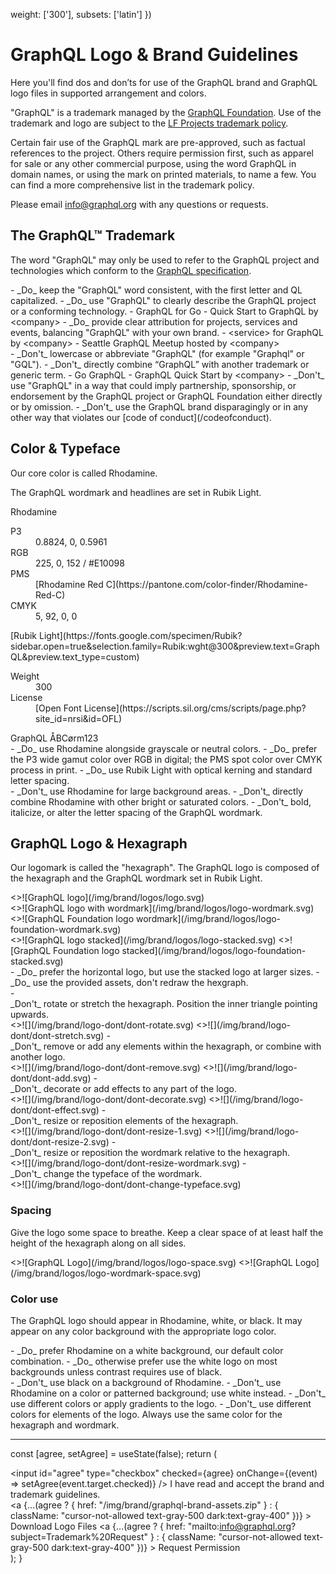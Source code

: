 
  weight: ['300'],
  subsets: ['latin']
})

# GraphQL Logo & Brand Guidelines

Here you'll find dos and don’ts for use of the GraphQL brand and
GraphQL logo files in supported arrangement and colors.

"GraphQL" is a trademark managed by the [GraphQL Foundation](/foundation).
Use of the trademark and logo are subject to the
[LF Projects trademark policy](https://lfprojects.org/policies/trademark-policy).

Certain fair use of the GraphQL mark are pre-approved, such as factual
references to the project. Others require permission first, such as
apparel for sale or any other commercial purpose, using the word
GraphQL in domain names, or using the mark on printed materials, to
name a few. You can find a more comprehensive list in the trademark
policy.

Please email [info@graphql.org](mailto:info@graphql.org?subject=Trademark%20Request) with any questions or requests.

## The GraphQL&trade; Trademark

The word "GraphQL" may only be used to refer to the GraphQL project
and technologies which conform to the [GraphQL specification](https://spec.graphql.org).

<style global jsx>{`
.rhodamine-sample {
  font-family: ${font.style.fontFamily};
  font-weight: ${font.style.fontWeight};
  padding: 1em;
}
.rhodamine-sample a { color: inherit; }
.rhodamine-sample dl dd { grid-column-start: 2; }
.rhodamine-sample dl {
  margin: 0.5em 0;
  font-size: .9rem;
  line-height: 1.5;
  display: grid;
  grid-template-columns: 1fr 3fr;
}
.rhodamine-sample dl dt {
  grid-column-start: 1;
  padding-right: 2em;
}
`}</style>

<div className="grid md:grid-cols-2 md:gap-5">
<div className="dos">
- _Do_ keep the "GraphQL" word consistent, with the first letter and QL capitalized.
- _Do_ use "GraphQL" to clearly describe the GraphQL project or a conforming technology.
  - GraphQL for Go
  - Quick Start to GraphQL by &lt;company&gt;
- _Do_ provide clear attribution for projects, services and events, balancing "GraphQL" with your own brand.
  - &lt;service&gt; for GraphQL by &lt;company&gt;
  - Seattle GraphQL Meetup hosted by &lt;company&gt;
</div>
<div className="donts">
- _Don't_ lowercase or abbreviate "GraphQL" (for example "Graphql" or "GQL").
- _Don't_ directly combine “GraphQL” with another trademark or generic term.
  - Go GraphQL
  - GraphQL Quick Start by &lt;company&gt;
- _Don't_ use "GraphQL" in a way that could imply partnership, sponsorship, or endorsement by the GraphQL project or GraphQL Foundation either directly or by omission.
- _Don't_ use the GraphQL brand disparagingly or in any other way that violates our [code of conduct](/codeofconduct).
</div>
</div>

## Color & Typeface

Our core color is called Rhodamine.

The GraphQL wordmark and headlines are set in Rubik Light.

<div className="flex gap-5 mt-6 max-sm:flex-col">
<div className="rhodamine-sample bg-primary text-lg text-white">
Rhodamine
<dl>
  <dt>P3</dt><dd>0.8824, 0, 0.5961</dd>
  <dt>RGB</dt><dd>225, 0, 152 / #E10098</dd>
  <dt>PMS</dt><dd>[Rhodamine Red C](https://pantone.com/color-finder/Rhodamine-Red-C)</dd>
  <dt>CMYK</dt><dd>5, 92, 0, 0</dd>
</dl>
</div>
<div className="rhodamine-sample bg-gray-100 dark:text-black">
[Rubik Light](https://fonts.google.com/specimen/Rubik?sidebar.open=true&selection.family=Rubik:wght@300&preview.text=GraphQL&preview.text_type=custom)
<dl>
  <dt>Weight</dt><dd>300</dd>
  <dt>License</dt><dd>[Open Font License](https://scripts.sil.org/cms/scripts/page.php?site_id=nrsi&id=OFL)</dd>
</dl>
<div className="text-4xl">GraphQL &Aring;BC&oslash;rm123</div>
</div>
</div>

<div className="grid md:grid-cols-2 md:gap-5">
<div className="dos">
- _Do_ use Rhodamine alongside grayscale or neutral colors.
- _Do_ prefer the P3 wide gamut color over RGB in digital; the PMS spot color over CMYK process in&nbsp;print.
- _Do_ use Rubik Light with optical kerning and standard letter spacing.
</div>
<div className="donts">
- _Don't_ use Rhodamine for large background areas.
- _Don't_ directly combine Rhodamine with other bright or saturated colors.
- _Don't_ bold, italicize, or alter the letter spacing of the GraphQL wordmark.
</div>
</div>

## GraphQL Logo & Hexagraph

Our logomark is called the "hexagraph". The GraphQL logo is composed
of the hexagraph and the GraphQL wordmark set in Rubik Light.

<div className="flex gap-3 [&_img]:min-w-0 mt-6">
  <div className="bg-gray-100 flex p-4 sm:p-10">
     <>![GraphQL logo](/img/brand/logos/logo.svg)</>
  </div>
  <div className="flex bg-gray-100 p-4 sm:p-10 gap-4 sm:gap-10">
    <div className="flex flex-col gap-4 sm:gap-10">
      <>![GraphQL logo with wordmark](/img/brand/logos/logo-wordmark.svg)</>
      <>![GraphQL Foundation logo wordmark](/img/brand/logos/logo-foundation-wordmark.svg)</>
    </div>
    <div className="flex gap-4 sm:gap-10">
      <>![GraphQL logo stacked](/img/brand/logos/logo-stacked.svg)</>
      <>![GraphQL Foundation logo stacked](/img/brand/logos/logo-foundation-stacked.svg)</>
    </div>
  </div>
</div>

<div className="dos">
- _Do_ prefer the horizontal logo, but use the stacked logo at larger sizes.
- _Do_ use the provided assets, don't redraw the hexgraph.
</div>

<div className="donts donts-images">
- <div>_Don't_ rotate or stretch the hexagraph. Position the inner triangle pointing upwards.</div>
<>![](/img/brand/logo-dont/dont-rotate.svg)</>
<>![](/img/brand/logo-dont/dont-stretch.svg)</>
- <div>_Don't_ remove or add any elements within the hexagraph, or combine with another logo.</div>
<>![](/img/brand/logo-dont/dont-remove.svg)</>
<>![](/img/brand/logo-dont/dont-add.svg)</>
- <div>_Don't_ decorate or add effects to any part of the logo.</div>
<>![](/img/brand/logo-dont/dont-decorate.svg)</>
<>![](/img/brand/logo-dont/dont-effect.svg)</>
- <div>_Don't_ resize or reposition elements of the hexagraph.</div>
<>![](/img/brand/logo-dont/dont-resize-1.svg)</>
<>![](/img/brand/logo-dont/dont-resize-2.svg)</>
- <div>_Don't_ resize or reposition the wordmark relative to the hexagraph.</div>
<>![](/img/brand/logo-dont/dont-resize-wordmark.svg)</>
- <div>_Don't_ change the typeface of the wordmark.</div>
<>![](/img/brand/logo-dont/dont-change-typeface.svg)</>
</div>

### Spacing

Give the logo some space to breathe. Keep a clear space of at least
half the height of the hexagraph along on all sides.

<div className="mt-6 flex flex-wrap justify-center *:max-h-36 *:w-auto gap-9">
  <>![GraphQL Logo](/img/brand/logos/logo-space.svg)</>
  <>![GraphQL Logo](/img/brand/logos/logo-wordmark-space.svg)</>
</div>

### Color use

The GraphQL logo should appear in Rhodamine, white, or black. It may
appear on any color background with the appropriate logo color.

<div className="*:rounded-full mt-6 bg-gray-100 p-6 flex gap-6 *:p-6 flex-wrap justify-center">
  <NextImage src={graphqlLogo} className="bg-white" />
  <NextImage src={graphqlLogo} className="bg-gray-300" />
  <NextImage src={graphqlLogo} className="bg-black" />
  <NextImage src={graphqlLogoWhite} className="bg-primary" />
  <NextImage src={graphqlLogoWhite} className="bg-black" />
  <NextImage src={graphqlLogoWhite} className="bg-cyan-400" />
  <NextImage src={graphqlLogoBlack} className="bg-white" />
</div>

<div className="dos">
- _Do_ prefer Rhodamine on a white background, our default color combination.
- _Do_ otherwise prefer use the white logo on most backgrounds unless contrast requires use of black.
</div>

<div className="*:h-[100px] *:w-auto *:rounded-full mt-6 bg-gray-100 p-6 inline-flex gap-6 *:p-6 flex-wrap justify-center">
  <NextImage src={graphqlLogoBlack} className="bg-primary" />
  <NextImage src={graphqlLogo} className="bg-cyan-400" />
  <NextImage src={graphqlLogo} className="bg-[url(/img/brand/logo-dont/dont-complex-background.jpg)]" />
  <NextImage src={graphqlLogoDontColor} className="bg-white" />
  <NextImage src={graphqlLogoDontGradient} className="bg-white" />
  <NextImage src={graphqlLogoDontWordmark} className="bg-white" />
</div>

<div className="donts">
- _Don't_ use black on a background of Rhodamine.
- _Don't_ use Rhodamine on a color or patterned background; use white instead.
- _Don't_ use different colors or apply gradients to the logo.
- _Don't_ use different colors for elements of the logo. Always use the same color for the hexagraph and wordmark.
</div>

---

<AgreeActions/>

  const [agree, setAgree] = useState(false);
  return (
    <div className="flex items-center flex-col gap-5 bg-zinc-100 dark:bg-zinc-800 p-5 border rounded">
      <div className="flex gap-2">
        <input
          id="agree"
          type="checkbox"
          checked={agree}
          onChange={(event) => setAgree(event.target.checked)}
        />
        <label htmlFor="agree" className="cursor-pointer">
          I have read and accept the brand and trademark guidelines.
        </label>
      </div>
      <a
        {...(agree
          ? { href: "/img/brand/graphql-brand-assets.zip" }
          : { className: "cursor-not-allowed text-gray-500 dark:text-gray-400" })}
      >
          Download Logo Files
      </a>
      <a
        {...(agree
          ? { href: "mailto:info@graphql.org?subject=Trademark%20Request" }
          : { className: "cursor-not-allowed text-gray-500 dark:text-gray-400" })}
      >
          Request Permission
      </a>
    </div>
  );
}
